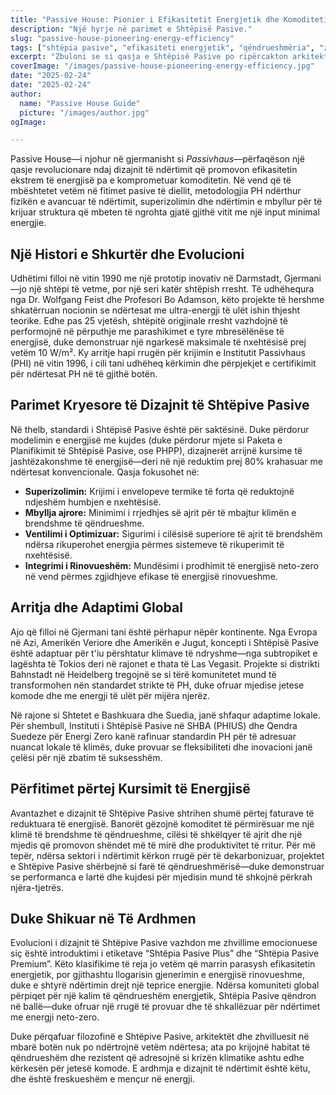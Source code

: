 ```yaml
---
title: "Passive House: Pionier i Efikasitetit Energjetik dhe Komoditetit të Qëndrueshëm"
description: "Një hyrje në parimet e Shtëpisë Pasive."
slug: "passive-house-pioneering-energy-efficiency"
tags: ["shtëpia pasive", "efikasiteti energjetik", "qëndrueshmëria", "zero-neto"]
excerpt: "Zbuloni se si qasja e Shtëpisë Pasive po ripërcakton arkitekturën—duke ofruar komoditet të jashtëzakonshëm brenda, përdorim të reduktuar ndjeshëm të energjisë, dhe një ulje të konsiderueshme të emetimeve të karbonit, pavarësisht llojit të ndërtimit apo klimës."
coverImage: "/images/passive-house-pioneering-energy-efficiency.jpg"
date: "2025-02-24"
date: "2025-02-24"
author: 
  name: "Passive House Guide"
  picture: "/images/author.jpg"
ogImage: 

---
```

Passive House—i njohur në gjermanisht si *Passivhaus*—përfaqëson një qasje revolucionare ndaj dizajnit të ndërtimit që promovon efikasitetin ekstrem të energjisë pa e komprometuar komoditetin. Në vend që të mbështetet vetëm në fitimet pasive të diellit, metodologjia PH ndërthur fizikën e avancuar të ndërtimit, superizolimin dhe ndërtimin e mbyllur për të krijuar struktura që mbeten të ngrohta gjatë gjithë vitit me një input minimal energjie.

## Një Histori e Shkurtër dhe Evolucioni

Udhëtimi filloi në vitin 1990 me një prototip inovativ në Darmstadt, Gjermani—jo një shtëpi të vetme, por një seri katër shtëpish rresht. Të udhëhequra nga Dr. Wolfgang Feist dhe Profesori Bo Adamson, këto projekte të hershme shkatërruan nocionin se ndërtesat me ultra-energji të ulët ishin thjesht teorike. Edhe pas 25 vjetësh, shtëpitë origjinale rresht vazhdojnë të performojnë në përputhje me parashikimet e tyre mbresëlënëse të energjisë, duke demonstruar një ngarkesë maksimale të nxehtësisë prej vetëm 10 W/m². Ky arritje hapi rrugën për krijimin e Institutit Passivhaus (PHI) në vitin 1996, i cili tani udhëheq kërkimin dhe përpjekjet e certifikimit për ndërtesat PH në të gjithë botën.
## Parimet Kryesore të Dizajnit të Shtëpive Pasive

Në thelb, standardi i Shtëpisë Pasive është për saktësinë. Duke përdorur modelimin e energjisë me kujdes (duke përdorur mjete si Paketa e Planifikimit të Shtëpisë Pasive, ose PHPP), dizajnerët arrijnë kursime të jashtëzakonshme të energjisë—deri në një reduktim prej 80% krahasuar me ndërtesat konvencionale. Qasja fokusohet në:
- **Superizolimin:** Krijimi i envelopeve termike të forta që reduktojnë ndjeshëm humbjen e nxehtësisë.
- **Mbyllja ajrore:** Minimimi i rrjedhjes së ajrit për të mbajtur klimën e brendshme të qëndrueshme.
- **Ventilimi i Optimizuar:** Sigurimi i cilësisë superiore të ajrit të brendshëm ndërsa rikuperohet energjia përmes sistemeve të rikuperimit të nxehtësisë.
- **Integrimi i Rinovueshëm:** Mundësimi i prodhimit të energjisë neto-zero në vend përmes zgjidhjeve efikase të energjisë rinovueshme.

## Arritja dhe Adaptimi Global

Ajo që filloi në Gjermani tani është përhapur nëpër kontinente. Nga Evropa në Azi, Amerikën Veriore dhe Amerikën e Jugut, koncepti i Shtëpisë Pasive është adaptuar për t'iu përshtatur klimave të ndryshme—nga subtropiket e lagështa të Tokios deri në rajonet e thata të Las Vegasit. Projekte si distrikti Bahnstadt në Heidelberg tregojnë se si tërë komunitetet mund të transformohen nën standardet strikte të PH, duke ofruar mjedise jetese komode dhe me energji të ulët për mijëra njerëz.

Në rajone si Shtetet e Bashkuara dhe Suedia, janë shfaqur adaptime lokale. Për shembull, Instituti i Shtëpisë Pasive në SHBA (PHIUS) dhe Qendra Suedeze për Energi Zero kanë rafinuar standardin PH për të adresuar nuancat lokale të klimës, duke provuar se fleksibiliteti dhe inovacioni janë çelësi për një zbatim të suksesshëm.
## Përfitimet përtej Kursimit të Energjisë

Avantazhet e dizajnit të Shtëpive Pasive shtrihen shumë përtej faturave të reduktuara të energjisë. Banorët gëzojnë komoditet të përmirësuar me një klimë të brendshme të qëndrueshme, cilësi të shkëlqyer të ajrit dhe një mjedis që promovon shëndet më të mirë dhe produktivitet të rritur. Për më tepër, ndërsa sektori i ndërtimit kërkon rrugë për të dekarbonizuar, projektet e Shtëpive Pasive shërbejnë si farë të qëndrueshmërisë—duke demonstruar se performanca e lartë dhe kujdesi për mjedisin mund të shkojnë përkrah njëra-tjetrës.

## Duke Shikuar në Të Ardhmen

Evolucioni i dizajnit të Shtëpive Pasive vazhdon me zhvillime emocionuese siç është introduktimi i etiketave “Shtëpia Pasive Plus” dhe “Shtëpia Pasive Premium”. Këto klasifikime të reja jo vetëm që marrin parasysh efikasitetin energjetik, por gjithashtu llogarisin gjenerimin e energjisë rinovueshme, duke e shtyrë ndërtimin drejt një teprice energjie. Ndërsa komuniteti global përpiqet për një kalim të qëndrueshëm energjetik, Shtëpia Pasive qëndron në ballë—duke ofruar një rrugë të provuar dhe të shkallëzuar për ndërtimet me energji neto-zero.

Duke përqafuar filozofinë e Shtëpive Pasive, arkitektët dhe zhvilluesit në mbarë botën nuk po ndërtrojnë vetëm ndërtesa; ata po krijojnë habitat të qëndrueshëm dhe rezistent që adresojnë si krizën klimatike ashtu edhe kërkesën për jetesë komode. E ardhmja e dizajnit të ndërtimit është këtu, dhe është freskueshëm e mençur në energji.

